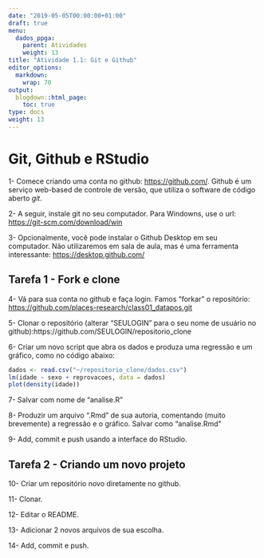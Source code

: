 ```yaml
---
date: "2019-05-05T00:00:00+01:00"
draft: true
menu:
  dados_ppga:
    parent: Atividades
    weight: 13
title: "Atividade 1.1: Git e Github"
editor_options: 
  markdown: 
    wrap: 70
output: 
  blogdown::html_page:
    toc: true
type: docs
weight: 13
---
```


# Git, Github e RStudio

1- Comece criando uma conta no github: [https://github.com/](https://github.com/). Github é um serviço web-based de controle de versão, que utiliza o software de código aberto _git_.

2- A seguir, instale git no seu computador. Para Windowns, use o url: [https://git-scm.com/download/win](https://git-scm.com/download/win)

3- Opcionalmente, você pode instalar o Github Desktop em seu computador. Não utilizaremos em sala de aula, mas é uma ferramenta interessante: [https://desktop.github.com/](https://desktop.github.com/)

## Tarefa 1 - Fork e clone

4- Vá para sua conta no github e faça login. Famos "forkar" o repositório: [https://github.com/places-research/class01_datapos.git](https://github.com/places-research/class01_datapos.git)

5- Clonar o repositório (alterar "SEULOGIN" para o seu nome de usuário no github):https://github.com/SEULOGIN/repositorio_clone

6- Criar um novo script que abra os dados e produza uma regressão e um gráfico, como no código abaixo:

```r
dados <- read.csv("~/repositorio_clone/dados.csv")
lm(idade ~ sexo + reprovacoes, data = dados)
plot(density(idade))
```

7- Salvar com nome de "analise.R"

8- Produzir um arquivo ".Rmd" de sua autoria, comentando (muito brevemente) a regressão e o gráfico. Salvar como "analise.Rmd"

9- Add, commit e push usando a interface do RStudio.

## Tarefa 2 - Criando um novo projeto

10- Criar um repositório novo diretamente no github.

11- Clonar.

12- Editar o README.

13- Adicionar 2 novos arquivos de sua escolha.

14- Add, commit e push.
